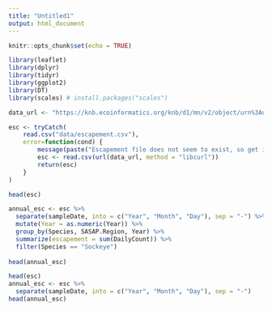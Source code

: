 ```yaml
---
title: "Untitled1"
output: html_document
---
```


```r
knitr::opts_chunk$set(echo = TRUE)
```

```r

library(leaflet)
library(dplyr)
library(tidyr)
library(ggplot2)
library(DT)
library(scales) # install.packages("scales")

```

```r
data_url <- "https://knb.ecoinformatics.org/knb/d1/mn/v2/object/urn%3Auuid%3Af119a05b-bbe7-4aea-93c6-85434dcb1c5e"

esc <- tryCatch(
    read.csv("data/escapement.csv"),
    error=function(cond) {
        message(paste("Escapement file does not seem to exist, so get it from the KNB."))
        esc <- read.csv(url(data_url, method = "libcurl"))
        return(esc)
    }
)

head(esc)
```

```r
annual_esc <- esc %>%
  separate(sampleDate, into = c("Year", "Month", "Day"), sep = "-") %>%
  mutate(Year = as.numeric(Year)) %>% 
  group_by(Species, SASAP.Region, Year) %>% 
  summarize(escapement = sum(DailyCount)) %>%
  filter(Species == "Sockeye")
  
head(annual_esc)
```

```r
head(esc)
annual_esc <- esc %>%
  separate(sampleDate, into = c("Year", "Month", "Day"), sep = "-")
head(annual_esc)
```

